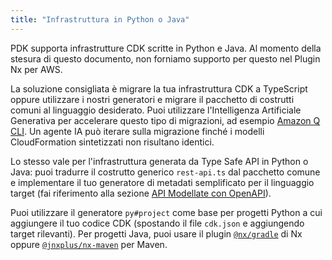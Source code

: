 ```yaml
---
title: "Infrastruttura in Python o Java"
---
```





PDK supporta infrastrutture CDK scritte in Python e Java. Al momento della stesura di questo documento, non forniamo supporto per questo nel Plugin Nx per AWS.

La soluzione consigliata è migrare la tua infrastruttura CDK a TypeScript oppure utilizzare i nostri generatori e migrare il pacchetto di costrutti comuni al linguaggio desiderato. Puoi utilizzare l'Intelligenza Artificiale Generativa per accelerare questo tipo di migrazioni, ad esempio [Amazon Q CLI](https://aws.amazon.com/developer/learning/q-developer-cli/). Un agente IA può iterare sulla migrazione finché i modelli CloudFormation sintetizzati non risultano identici.

Lo stesso vale per l'infrastruttura generata da Type Safe API in Python o Java: puoi tradurre il costrutto generico `rest-api.ts` dal pacchetto comune e implementare il tuo generatore di metadati semplificato per il linguaggio target (fai riferimento alla sezione [API Modellate con OpenAPI](#apis-modelled-with-openapi)).

Puoi utilizzare il <Link path="/guides/python-project">generatore `py#project`</Link> come base per progetti Python a cui aggiungere il tuo codice CDK (spostando il file `cdk.json` e aggiungendo target rilevanti). Per progetti Java, puoi usare il plugin [`@nx/gradle`](https://nx.dev/technologies/java/introduction) di Nx oppure [`@jnxplus/nx-maven`](https://github.com/gridatek/jnxplus/tree/main/packages/nx-maven) per Maven.